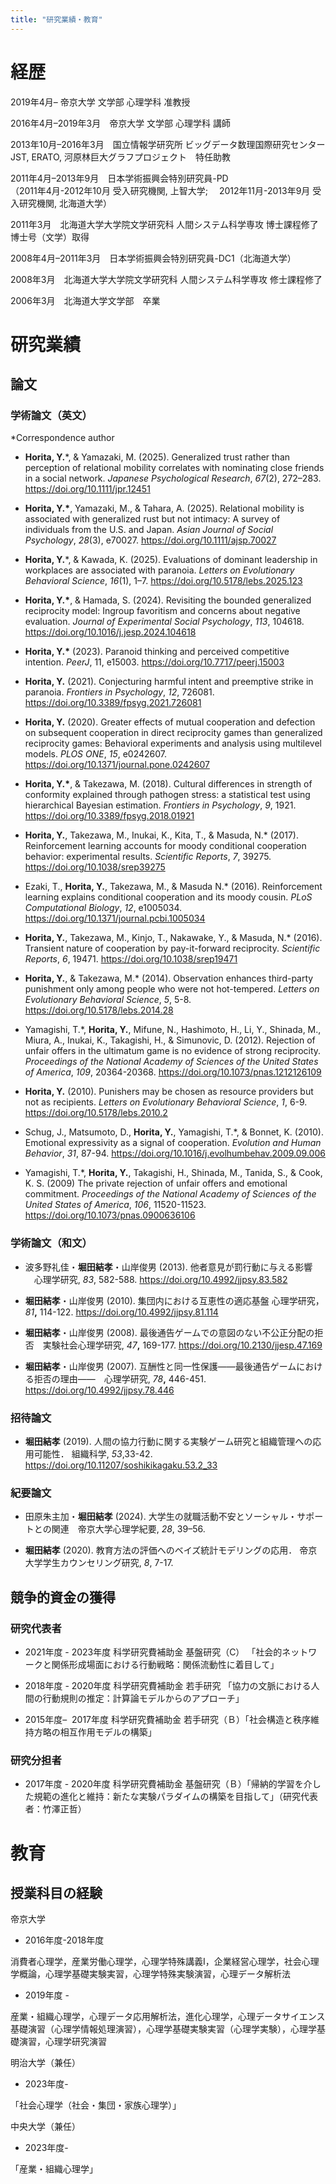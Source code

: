 ```yaml
---
title: "研究業績・教育"
---
```


# 経歴

2019年4月– 帝京大学 文学部 心理学科 准教授

2016年4月–2019年3月　帝京大学 文学部 心理学科 講師

2013年10月–2016年3月　国立情報学研究所 ビッグデータ数理国際研究センター JST, ERATO, 河原林巨大グラフプロジェクト　特任助教

2011年4月–2013年9月　日本学術振興会特別研究員-PD\
（2011年4月-2012年10月 受入研究機関, 上智大学; 　2012年11月-2013年9月 受入研究機関, 北海道大学）

2011年3月　北海道大学大学院文学研究科 人間システム科学専攻 博士課程修了　博士号（文学）取得

2008年4月–2011年3月　日本学術振興会特別研究員-DC1（北海道大学）

2008年3月　北海道大学大学院文学研究科 人間システム科学専攻 修士課程修了

2006年3月　北海道大学文学部　卒業

# 研究業績

## 論文

### 学術論文（英文）

\*Correspondence author

-   **Horita, Y.**\*, & Yamazaki, M. (2025). Generalized trust rather than perception of relational mobility correlates with nominating close friends in a social network. *Japanese Psychological Research*, *67*(2), 272–283. <https://doi.org/10.1111/jpr.12451>

-   **Horita, Y.\***, Yamazaki, M., & Tahara, A. (2025). Relational mobility is associated with generalized rust but not intimacy: A survey of individuals from the U.S. and Japan. *Asian Journal of Social Psychology*, *28*(3), e70027. <https://doi.org/10.1111/ajsp.70027>

-   **Horita, Y.**\*, & Kawada, K. (2025). Evaluations of dominant leadership in workplaces are associated with paranoia. *Letters on Evolutionary Behavioral Science*, *16*(1), 1–7. <https://doi.org/10.5178/lebs.2025.123> 

-   **Horita, Y.\***, & Hamada, S. (2024). Revisiting the bounded generalized reciprocity model: Ingroup favoritism and concerns about negative evaluation. *Journal of Experimental Social Psychology*, *113*, 104618. <https://doi.org/10.1016/j.jesp.2024.104618>

-   **Horita, Y.\*** (2023). Paranoid thinking and perceived competitive intention. *PeerJ*, 11, e15003. <https://doi.org/10.7717/peerj.15003>

-   **Horita, Y.** (2021). Conjecturing harmful intent and preemptive strike in paranoia. *Frontiers in Psychology*, *12*, 726081. <https://doi.org/10.3389/fpsyg.2021.726081>

-   **Horita, Y.** (2020). Greater effects of mutual cooperation and defection on subsequent cooperation in direct reciprocity games than generalized reciprocity games: Behavioral experiments and analysis using multilevel models. *PLOS ONE*, *15*, e0242607. <https://doi.org/10.1371/journal.pone.0242607>

-   **Horita, Y.\***, & Takezawa, M. (2018). Cultural differences in strength of conformity explained through pathogen stress: a statistical test using hierarchical Bayesian estimation. *Frontiers in Psychology*, *9*, 1921. <https://doi.org/10.3389/fpsyg.2018.01921> 

-   **Horita, Y.**, Takezawa, M., Inukai, K., Kita, T., & Masuda, N.\* (2017). Reinforcement learning accounts for moody conditional cooperation behavior: experimental results. *Scientific Reports*, *7*, 39275. <https://doi.org/10.1038/srep39275> 

-   Ezaki, T., **Horita, Y.**, Takezawa, M., & Masuda N.\* (2016). Reinforcement learning explains conditional cooperation and its moody cousin. *PLoS Computational Biology*, *12*, e1005034. <https://doi.org/10.1371/journal.pcbi.1005034> 

-   **Horita, Y.**, Takezawa, M., Kinjo, T., Nakawake, Y., & Masuda, N.\* (2016). Transient nature of cooperation by pay-it-forward reciprocity. *Scientific Reports*, *6*, 19471. <https://doi.org/10.1038/srep19471> 

-   **Horita, Y.**, & Takezawa, M.\* (2014). Observation enhances third-party punishment only among people who were not hot-tempered. *Letters on Evolutionary Behavioral Science*, *5*, 5-8. <https://doi.org/10.5178/lebs.2014.28> 

-   Yamagishi, T.\*, **Horita, Y.**, Mifune, N., Hashimoto, H., Li, Y., Shinada, M., Miura, A., Inukai, K., Takagishi, H., & Simunovic, D. (2012). Rejection of unfair offers in the ultimatum game is no evidence of strong reciprocity. *Proceedings of the National Academy of Sciences of the United States of America*, *109*, 20364-20368. <https://doi.org/10.1073/pnas.1212126109> 

-   **Horita, Y.** (2010). Punishers may be chosen as resource providers but not as recipients. *Letters on Evolutionary Behavioral Science*, *1*, 6-9. <https://doi.org/10.5178/lebs.2010.2>

-   Schug, J., Matsumoto, D., **Horita, Y.**, Yamagishi, T.\*, & Bonnet, K. (2010). Emotional expressivity as a signal of cooperation. *Evolution and Human Behavior*, *31*, 87-94. <https://doi.org/10.1016/j.evolhumbehav.2009.09.006>

-   Yamagishi, T.\*, **Horita, Y.**, Takagishi, H., Shinada, M., Tanida, S., & Cook, K. S. (2009) The private rejection of unfair offers and emotional commitment. *Proceedings of the National Academy of Sciences of the United States of America*, *106*, 11520-11523. <https://doi.org/10.1073/pnas.0900636106>

### 学術論文（和文）

-   波多野礼佳・**堀田結孝**・山岸俊男 (2013). 他者意見が罰行動に与える影響 　心理学研究, *83*, 582-588. <https://doi.org/10.4992/jjpsy.83.582>

-   **堀田結孝**・山岸俊男 (2010). 集団内における互恵性の適応基盤 心理学研究，*81***,** 114-122. <https://doi.org/10.4992/jjpsy.81.114> 

-   **堀田結孝**・山岸俊男 (2008). 最後通告ゲームでの意図のない不公正分配の拒否　実験社会心理学研究, *47***,** 169-177. <https://doi.org/10.2130/jjesp.47.169>

-   **堀田結孝**・山岸俊男 (2007). 互酬性と同一性保護――最後通告ゲームにおける拒否の理由――　心理学研究, *78***,** 446-451. <https://doi.org/10.4992/jjpsy.78.446>

### 招待論文

-   **堀田結孝** (2019). 人間の協力行動に関する実験ゲーム研究と組織管理への応用可能性． 組織科学, *53*,33-42. <https://doi.org/10.11207/soshikikagaku.53.2_33> 

### 紀要論文

-   田原朱主加・**堀田結孝** (2024). 大学生の就職活動不安とソーシャル・サポートとの関連　帝京大学心理学紀要, *28*, 39–56. 

-   **堀田結孝** (2020). 教育方法の評価へのベイズ統計モデリングの応用． 帝京大学学生カウンセリング研究, *8*, 7-17.

## **競争的資金の獲得**

### 研究代表者

-   2021年度 - 2023年度 科学研究費補助金 基盤研究（C） 「社会的ネットワークと関係形成場面における行動戦略：関係流動性に着目して」

-   2018年度 - 2020年度 科学研究費補助金 若手研究 「協力の文脈における人間の行動規則の推定：計算論モデルからのアプローチ」

-   2015年度–  2017年度 科学研究費補助金 若手研究（Ｂ）「社会構造と秩序維持方略の相互作用モデルの構築」

### 研究分担者

-   2017年度 - 2020年度 科学研究費補助金 基盤研究（Ｂ）「帰納的学習を介した規範の進化と維持：新たな実験パラダイムの構築を目指して」（研究代表者：竹澤正哲）

# 教育

## 授業科目の経験

帝京大学

-   2016年度-2018年度

消費者心理学，産業労働心理学，心理学特殊講義Ⅰ，企業経営心理学，社会心理学概論，心理学基礎実験実習，心理学特殊実験演習，心理データ解析法

-   2019年度 -

産業・組織心理学，心理データ応用解析法，進化心理学，心理データサイエンス基礎演習（心理学情報処理演習），心理学基礎実験実習（心理学実験），心理学基礎演習，心理学研究演習

明治大学（兼任）

-   2023年度-

「社会心理学（社会・集団・家族心理学）」

中央大学（兼任）

-   2023年度-

「産業・組織心理学」
